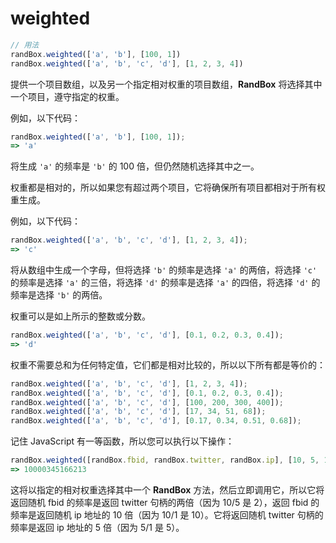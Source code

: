 # weighted

```js
// 用法
randBox.weighted(['a', 'b'], [100, 1])
randBox.weighted(['a', 'b', 'c', 'd'], [1, 2, 3, 4])
```

提供一个项目数组，以及另一个指定相对权重的项目数组，**RandBox** 将选择其中一个项目，遵守指定的权重。

例如，以下代码：

```js
randBox.weighted(['a', 'b'], [100, 1]);
=> 'a'
```

将生成 `'a'` 的频率是 `'b'` 的 100 倍，但仍然随机选择其中之一。

权重都是相对的，所以如果您有超过两个项目，它将确保所有项目都相对于所有权重生成。

例如，以下代码：

```js
randBox.weighted(['a', 'b', 'c', 'd'], [1, 2, 3, 4]);
=> 'c'
```

将从数组中生成一个字母，但将选择 `'b'` 的频率是选择 `'a'` 的两倍，将选择 `'c'` 的频率是选择 `'a'` 的三倍，将选择 `'d'` 的频率是选择 `'a'` 的四倍，将选择 `'d'` 的频率是选择 `'b'` 的两倍。

权重可以是如上所示的整数或分数。

```js
randBox.weighted(['a', 'b', 'c', 'd'], [0.1, 0.2, 0.3, 0.4]);
=> 'd'
```

权重不需要总和为任何特定值，它们都是相对比较的，所以以下所有都是等价的：

```js
randBox.weighted(['a', 'b', 'c', 'd'], [1, 2, 3, 4]);
randBox.weighted(['a', 'b', 'c', 'd'], [0.1, 0.2, 0.3, 0.4]);
randBox.weighted(['a', 'b', 'c', 'd'], [100, 200, 300, 400]);
randBox.weighted(['a', 'b', 'c', 'd'], [17, 34, 51, 68]);
randBox.weighted(['a', 'b', 'c', 'd'], [0.17, 0.34, 0.51, 0.68]);
```

记住 JavaScript 有一等函数，所以您可以执行以下操作：

```js
randBox.weighted([randBox.fbid, randBox.twitter, randBox.ip], [10, 5, 1])();
=> 10000345166213
```

这将以指定的相对权重选择其中一个 **RandBox** 方法，然后立即调用它，所以它将返回随机 fbid 的频率是返回 twitter 句柄的两倍（因为 10/5 是 2），返回 fbid 的频率是返回随机 ip 地址的 10 倍（因为 10/1 是 10）。它将返回随机 twitter 句柄的频率是返回 ip 地址的 5 倍（因为 5/1 是 5）。
